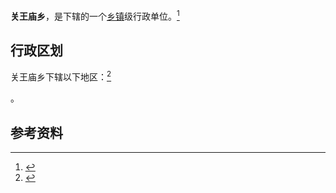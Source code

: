 {{中国乡级行政区|41/17/02/360/000}}

'''关王庙乡'''，是{{PRC admin/fullname|41/17/02/360/000|3}}下辖的一个[[乡镇|乡镇]]级行政单位。<ref>{{PRC admin/ref sgc|{{PRC admin/parent|41/17/02/360/000}}}}</ref>

== 行政区划 ==

关王庙乡下辖以下地区：<ref>{{PRC admin/ref sgc|41/17/02/360/000}}</ref>

{{PRC admin/children|41/17/02/360/000}}。

== 参考资料 ==

{{reflist}}

{{PRC admin/navcat|41/17/02/360/000}}